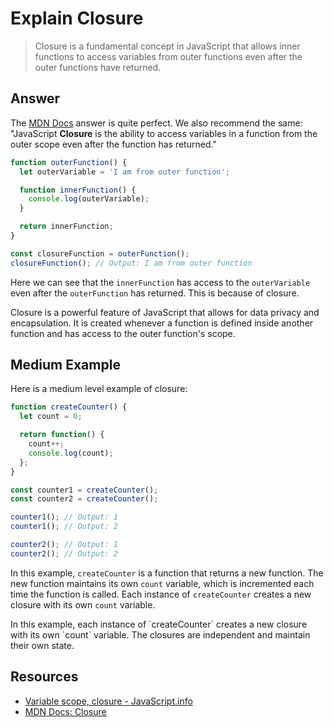 
# Explain Closure

> Closure is a fundamental concept in JavaScript that allows inner functions to access variables from outer functions even after the outer functions have returned.

## Answer

The [MDN Docs](https://developer.mozilla.org/en-US/docs/Glossary/Closure) answer is quite perfect. We also recommend the same: "JavaScript **Closure** is the ability to access variables in a function from the outer scope even after the function has returned."


```javascript
function outerFunction() {
  let outerVariable = 'I am from outer function';

  function innerFunction() {
    console.log(outerVariable);
  }

  return innerFunction;
}

const closureFunction = outerFunction();
closureFunction(); // Output: I am from outer function
```

Here we can see that the `innerFunction` has access to the `outerVariable` even after the `outerFunction` has returned. This is because of closure.

<Callout>
  Closure is a powerful feature of JavaScript that allows for data privacy and encapsulation. It is created whenever a function is defined inside another function and has access to the outer function's scope.
</Callout>


## Medium Example

Here is a medium level example of closure:

```javascript
function createCounter() {
  let count = 0;

  return function() {
    count++;
    console.log(count);
  };
}

const counter1 = createCounter();
const counter2 = createCounter();

counter1(); // Output: 1
counter1(); // Output: 2

counter2(); // Output: 1
counter2(); // Output: 2
```

In this example, `createCounter` is a function that returns a new function. The new function maintains its own `count` variable, which is incremented each time the function is called. Each instance of `createCounter` creates a new closure with its own `count` variable.

<Callout>
  In this example, each instance of `createCounter` creates a new closure with its own `count` variable. The closures are independent and maintain their own state.
</Callout>

## Resources

- [Variable scope, closure - JavaScript.info](https://javascript.info/closure) 
- [MDN Docs: Closure](https://developer.mozilla.org/en-US/docs/Glossary/Closure)
